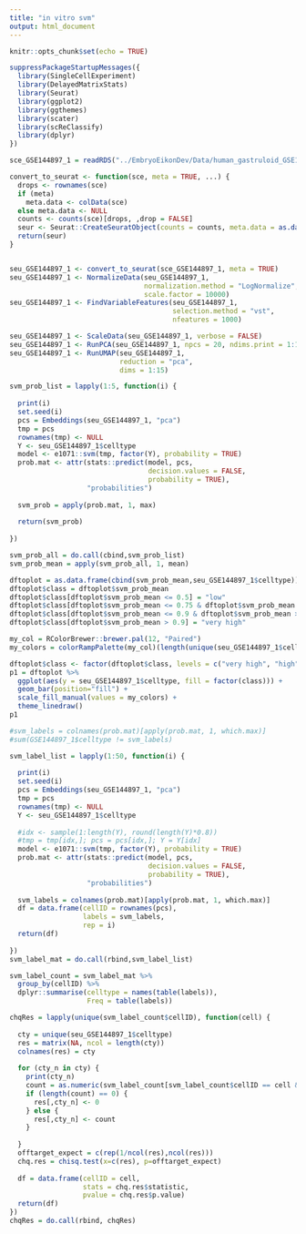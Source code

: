 ```yaml
---
title: "in vitro svm"
output: html_document
---
```


```r
knitr::opts_chunk$set(echo = TRUE)
```

```r
suppressPackageStartupMessages({
  library(SingleCellExperiment)
  library(DelayedMatrixStats)
  library(Seurat)
  library(ggplot2)
  library(ggthemes)
  library(scater)
  library(scReClassify)
  library(dplyr)
})
```


```r
sce_GSE144897_1 = readRDS("../EmbryoEikonDev/Data/human_gastruloid_GSE144897_1.RDS")

convert_to_seurat <- function(sce, meta = TRUE, ...) {
  drops <- rownames(sce)
  if (meta) 
    meta.data <- colData(sce)
  else meta.data <- NULL
  counts <- counts(sce)[drops, ,drop = FALSE]
  seur <- Seurat::CreateSeuratObject(counts = counts, meta.data = as.data.frame(meta.data))
  return(seur)
}


seu_GSE144897_1 <- convert_to_seurat(sce_GSE144897_1, meta = TRUE)
seu_GSE144897_1 <- NormalizeData(seu_GSE144897_1,
                                 normalization.method = "LogNormalize",
                                 scale.factor = 10000)
seu_GSE144897_1 <- FindVariableFeatures(seu_GSE144897_1, 
                                        selection.method = "vst", 
                                        nfeatures = 1000)

seu_GSE144897_1 <- ScaleData(seu_GSE144897_1, verbose = FALSE)
seu_GSE144897_1 <- RunPCA(seu_GSE144897_1, npcs = 20, ndims.print = 1:15, verbose = FALSE) 
seu_GSE144897_1 <- RunUMAP(seu_GSE144897_1, 
                           reduction = "pca", 
                           dims = 1:15)
```


```r
svm_prob_list = lapply(1:5, function(i) {
  
  print(i)
  set.seed(i)
  pcs = Embeddings(seu_GSE144897_1, "pca")
  tmp = pcs
  rownames(tmp) <- NULL
  Y <- seu_GSE144897_1$celltype
  model <- e1071::svm(tmp, factor(Y), probability = TRUE)
  prob.mat <- attr(stats::predict(model, pcs,
                                  decision.values = FALSE,
                                  probability = TRUE),
                   "probabilities")
  
  svm_prob = apply(prob.mat, 1, max)
  
  return(svm_prob)
  
})

svm_prob_all = do.call(cbind,svm_prob_list)
svm_prob_mean = apply(svm_prob_all, 1, mean)

dftoplot = as.data.frame(cbind(svm_prob_mean,seu_GSE144897_1$celltype))
dftoplot$class = dftoplot$svm_prob_mean
dftoplot$class[dftoplot$svm_prob_mean <= 0.5] = "low"
dftoplot$class[dftoplot$svm_prob_mean <= 0.75 & dftoplot$svm_prob_mean > 0.5] = "intermediate"
dftoplot$class[dftoplot$svm_prob_mean <= 0.9 & dftoplot$svm_prob_mean > 0.75] = "high"
dftoplot$class[dftoplot$svm_prob_mean > 0.9] = "very high"

my_col = RColorBrewer::brewer.pal(12, "Paired")
my_colors = colorRampPalette(my_col)(length(unique(seu_GSE144897_1$celltype)))

dftoplot$class <- factor(dftoplot$class, levels = c("very high", "high", "intermediate", "low"))
p1 = dftoplot %>%
  ggplot(aes(y = seu_GSE144897_1$celltype, fill = factor(class))) +
  geom_bar(position="fill") +
  scale_fill_manual(values = my_colors) +
  theme_linedraw()
p1

#svm_labels = colnames(prob.mat)[apply(prob.mat, 1, which.max)]
#sum(GSE144897_1$celltype != svm_labels)
```

```r
svm_label_list = lapply(1:50, function(i) {
  
  print(i)
  set.seed(i)
  pcs = Embeddings(seu_GSE144897_1, "pca")
  tmp = pcs
  rownames(tmp) <- NULL
  Y <- seu_GSE144897_1$celltype
  
  #idx <- sample(1:length(Y), round(length(Y)*0.8))
  #tmp = tmp[idx,]; pcs = pcs[idx,]; Y = Y[idx]
  model <- e1071::svm(tmp, factor(Y), probability = TRUE)
  prob.mat <- attr(stats::predict(model, pcs,
                                  decision.values = FALSE,
                                  probability = TRUE),
                   "probabilities")
  
  svm_labels = colnames(prob.mat)[apply(prob.mat, 1, which.max)]
  df = data.frame(cellID = rownames(pcs),
                  labels = svm_labels,
                  rep = i)
  return(df)
  
})
svm_label_mat = do.call(rbind,svm_label_list)

svm_label_count = svm_label_mat %>%
  group_by(cellID) %>%
  dplyr::summarise(celltype = names(table(labels)),
                   Freq = table(labels))

chqRes = lapply(unique(svm_label_count$cellID), function(cell) {
  
  cty = unique(seu_GSE144897_1$celltype)
  res = matrix(NA, ncol = length(cty))
  colnames(res) = cty
  
  for (cty_n in cty) {
    print(cty_n)
    count = as.numeric(svm_label_count[svm_label_count$cellID == cell & svm_label_count$celltype == cty_n, "Freq"][[1]])
    if (length(count) == 0) {
      res[,cty_n] <- 0
    } else {
      res[,cty_n] <- count
    }
    
  }
  offtarget_expect = c(rep(1/ncol(res),ncol(res)))
  chq.res = chisq.test(x=c(res), p=offtarget_expect)
  
  df = data.frame(cellID = cell,
                  stats = chq.res$statistic,
                  pvalue = chq.res$p.value)
  return(df)
})
chqRes = do.call(rbind, chqRes)
```

